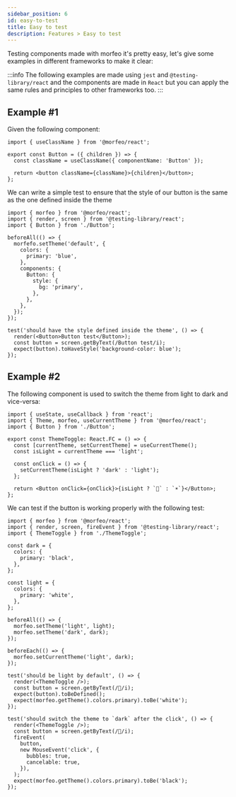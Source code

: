 ```yaml
---
sidebar_position: 6
id: easy-to-test
title: Easy to test
description: Features > Easy to test
---
```


Testing components made with morfeo it's pretty easy, let's give some examples in different frameworks to make it clear:

:::info
The following examples are made using `jest` and `@testing-library/react` and the components are made in `React` but you can apply the same rules and principles to other frameworks too.
:::

## Example #1

Given the following component:

```tsx title="Button.tsx"
import { useClassName } from '@morfeo/react';

export const Button = ({ children }) => {
  const className = useClassName({ componentName: 'Button' });

  return <button className={className}>{children}</button>;
};
```

We can write a simple test to ensure that the style of our button is the same as the one defined inside the theme

```tsx title="Button.spec.tsx"
import { morfeo } from '@morfeo/react';
import { render, screen } from '@testing-library/react';
import { Button } from './Button';

beforeAll(() => {
  morfefo.setTheme('default', {
    colors: {
      primary: 'blue',
    },
    components: {
      Button: {
        style: {
          bg: 'primary',
        },
      },
    },
  });
});

test('should have the style defined inside the theme', () => {
  render(<Button>Button test</Button>);
  const button = screen.getByText(/Button test/i);
  expect(button).toHaveStyle('background-color: blue');
});
```

## Example #2

The following component is used to switch the theme from light to dark and vice-versa:

```tsx title="ThemeToggle.tsx"
import { useState, useCallback } from 'react';
import { Theme, morfeo, useCurrentTheme } from '@morfeo/react';
import { Button } from './Button';

export const ThemeToggle: React.FC = () => {
  const [currentTheme, setCurrentTheme] = useCurrentTheme();
  const isLight = currentTheme === 'light';

  const onClick = () => {
    setCurrentTheme(isLight ? 'dark' : 'light');
  };

  return <Button onClick={onClick}>{isLight ? `🌙` : `☀️`}</Button>;
};
```

We can test if the button is working properly with the following test:

```tsx title="ThemeToggle.spec.tsx"
import { morfeo } from '@morfeo/react';
import { render, screen, fireEvent } from '@testing-library/react';
import { ThemeToggle } from './ThemeToggle';

const dark = {
  colors: {
    primary: 'black',
  },
};

const light = {
  colors: {
    primary: 'white',
  },
};

beforeAll(() => {
  morfeo.setTheme('light', light);
  morfeo.setTheme('dark', dark);
});

beforeEach(() => {
  morfeo.setCurrentTheme('light', dark);
});

test('should be light by default', () => {
  render(<ThemeToggle />);
  const button = screen.getByText(/🌙/i);
  expect(button).toBeDefined();
  expect(morfeo.getTheme().colors.primary).toBe('white');
});

test('should switch the theme to `dark` after the click', () => {
  render(<ThemeToggle />);
  const button = screen.getByText(/🌙/i);
  fireEvent(
    button,
    new MouseEvent('click', {
      bubbles: true,
      cancelable: true,
    }),
  );
  expect(morfeo.getTheme().colors.primary).toBe('black');
});
```
